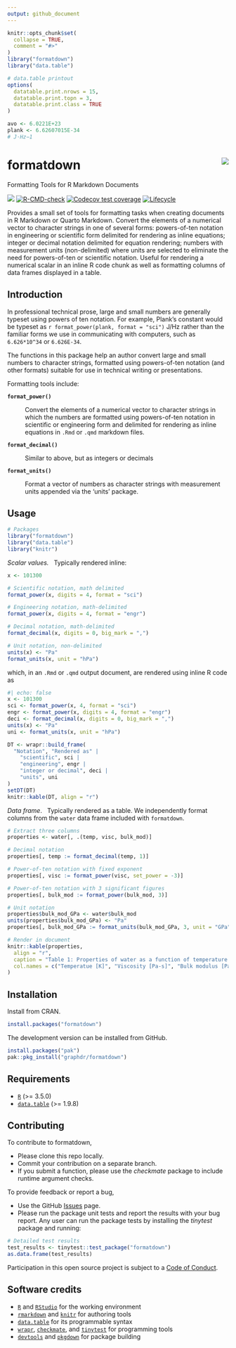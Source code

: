 ```yaml
---
output: github_document
---
```


<!-- Edit README.Rmd (not README.md) -->

```r
knitr::opts_chunk$set(
  collapse = TRUE,
  comment = "#>"
)
library("formatdown")
library("data.table")

# data.table printout
options(
  datatable.print.nrows = 15,
  datatable.print.topn = 3,
  datatable.print.class = TRUE
)

avo <- 6.0221E+23
plank <- 6.62607015E-34 
# J⋅Hz−1
```




# formatdown  <img src="man/figures/logo.png" align="right">

Formatting Tools for R Markdown Documents

<!-- badges: start -->
[![](https://www.r-pkg.org/badges/version/formatdown)](https://cran.r-project.org/package=formatdown)
[![R-CMD-check](https://github.com/graphdr/formatdown/actions/workflows/check-standard.yaml/badge.svg)](https://github.com/graphdr/formatdown/actions/workflows/check-standard.yaml)
[![Codecov test coverage](https://codecov.io/gh/graphdr/formatdown/branch/main/graph/badge.svg)](https://app.codecov.io/gh/graphdr/formatdown?branch=main)
[![Lifecycle](https://img.shields.io/badge/lifecycle-experimental-orange.svg)](https://lifecycle.r-lib.org/articles/stages.html#experimental)
<!-- badges: end -->



Provides a small set of tools for formatting tasks when creating documents in R Markdown or Quarto Markdown. Convert the elements of a numerical vector to character strings in one of several forms: powers-of-ten notation in engineering or scientific form delimited for rendering as inline equations; integer or decimal notation delimited for equation rendering; numbers with measurement units (non-delimited) where units are selected to eliminate the need for powers-of-ten or scientific notation. Useful for rendering a numerical scalar in an inline R code chunk as well as formatting columns of data frames displayed in a table.  



## Introduction

In professional technical prose, large and small numbers are generally typeset using powers of ten notation. For example, Plank's constant would be typeset as `r format_power(plank, format = "sci")` J/Hz rather than the familiar forms we use in communicating with computers, such as `6.626*10^34` or `6.626E-34`. 

The functions in this package help an author convert large and small numbers to character strings, formatted using powers-of-ten notation (and other formats) suitable for use in technical writing or presentations. 








Formatting tools include: 

**`format_power()`** 

: Convert the elements of a numerical vector to character strings in which the numbers are formatted using powers-of-ten notation in scientific or engineering form and delimited for rendering as inline equations in `.Rmd` or `.qmd` markdown files.

**`format_decimal()`**

: Similar to above, but as integers or decimals 

**`format_units()`**

: Format a vector of numbers as character strings with measurement units appended via the 'units' package.





## Usage

```r
# Packages
library("formatdown")
library("data.table")
library("knitr")
```



*Scalar values.* &nbsp; Typically rendered inline:

```r
x <- 101300

# Scientific notation, math delimited
format_power(x, digits = 4, format = "sci")

# Engineering notation, math-delimited
format_power(x, digits = 4, format = "engr")

# Decimal notation, math-delimited
format_decimal(x, digits = 0, big_mark = ",")

# Unit notation, non-delimited
units(x) <- "Pa"
format_units(x, unit = "hPa")
```

which, in an `.Rmd` or `.qmd` output document, are rendered using inline R code as

```r
#| echo: false
x <- 101300
sci <- format_power(x, 4, format = "sci")
engr <- format_power(x, digits = 4, format = "engr")
deci <- format_decimal(x, digits = 0, big_mark = ",")
units(x) <- "Pa"
uni <- format_units(x, unit = "hPa")

DT <- wrapr::build_frame(
  "Notation", "Rendered as" |
    "scientific", sci |
    "engineering", engr |
    "integer or decimal", deci |
    "units", uni
)
setDT(DT)
knitr::kable(DT, align = "r")
```


*Data frame*. &nbsp; Typically rendered as a table. We independently format  columns from the `water` data frame included with `formatdown`. 

```r
# Extract three columns
properties <- water[, .(temp, visc, bulk_mod)]

# Decimal notation
properties[, temp := format_decimal(temp, 1)]

# Power-of-ten notation with fixed exponent
properties[, visc := format_power(visc, set_power = -3)]

# Power-of-ten notation with 3 significant figures
properties[, bulk_mod := format_power(bulk_mod, 3)]

# Unit notation
properties$bulk_mod_GPa <- water$bulk_mod
units(properties$bulk_mod_GPa) <- "Pa"
properties[, bulk_mod_GPa := format_units(bulk_mod_GPa, 3, unit = "GPa")]

# Render in document
knitr::kable(properties,
  align = "r",
  caption = "Table 1: Properties of water as a function of temperature.",
  col.names = c("Temperatue [K]", "Viscosity [Pa-s]", "Bulk modulus [Pa]", "Bulk modulus [GPa]")
)
```






## Installation

Install from CRAN. 

```r
install.packages("formatdown")
```

The development version can be installed from GitHub.   

```r
install.packages("pak")
pak::pkg_install("graphdr/formatdown")
```







## Requirements

- [`R`](https://www.r-project.org/) (\>= 3.5.0)
- [`data.table`](https://rdatatable.gitlab.io/data.table/)  (\>= 1.9.8)






## Contributing

To contribute to formatdown,

- Please clone this repo locally.  
- Commit your contribution on a separate branch.
- If you submit a function, please use the *checkmate* package to
  include runtime argument checks.


To provide feedback or report a bug,

- Use the GitHub <a href="https://github.com/graphdr/formatdown/issues">
    Issues</a> page.
- Please run the package unit tests and report the results with your bug
  report. Any user can run the package tests by installing the
  *tinytest* package and running:

``` r
# Detailed test results
test_results <- tinytest::test_package("formatdown")
as.data.frame(test_results)
```

Participation in this open source project is subject to a [Code of
Conduct](https://graphdr.github.io/formatdown/CONDUCT.html).



## Software credits

- [`R`](https://www.r-project.org/) and [`RStudio`](https://posit.co/) for the working environment  
- [`rmarkdown`](https://CRAN.R-project.org/package=rmarkdown) and [`knitr`](https://CRAN.R-project.org/package=knitr) for authoring tools  
- [`data.table`](https://CRAN.R-project.org/package=data.table) for its programmable syntax  
- [`wrapr`](https://CRAN.R-project.org/package=wrapr), [`checkmate`](https://CRAN.R-project.org/package=checkmate), and [`tinytest`](https://CRAN.R-project.org/package=tinytest) for programming tools
- [`devtools`](https://CRAN.R-project.org/package=devtools) and [`pkgdown`](https://CRAN.R-project.org/package=pkgdown) for package building 


 



